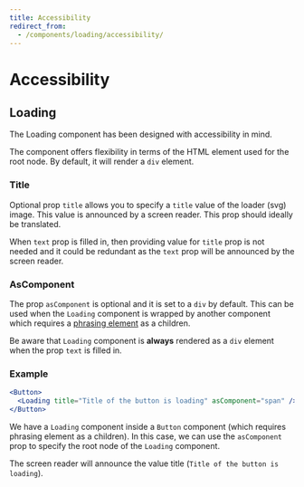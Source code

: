 ```yaml
---
title: Accessibility
redirect_from:
  - /components/loading/accessibility/
---
```


# Accessibility

## Loading

The Loading component has been designed with accessibility in mind.

The component offers flexibility in terms of the HTML element used for the root node. By default, it will render a `div` element.

### Title

Optional prop `title` allows you to specify a `title` value of the loader (svg) image. This value is announced by a screen reader. This prop should ideally be translated.

When `text` prop is filled in, then providing value for `title` prop is not needed and it could be redundant as the `text` prop will be announced by the screen reader.

### AsComponent

The prop `asComponent` is optional and it is set to a `div` by default.
This can be used when the `Loading` component is wrapped by another component which requires a [phrasing element](https://developer.mozilla.org/en-US/docs/Web/HTML/Content_categories) as a children.

Be aware that `Loading` component is **always** rendered as a `div` element when the prop `text` is filled in.

### Example

```jsx
<Button>
  <Loading title="Title of the button is loading" asComponent="span" />
</Button>
```

We have a `Loading` component inside a `Button` component (which requires phrasing element as a children). In this case, we can use the `asComponent` prop to specify the root node of the `Loading` component.

The screen reader will announce the value title (`Title of the button is loading`).
